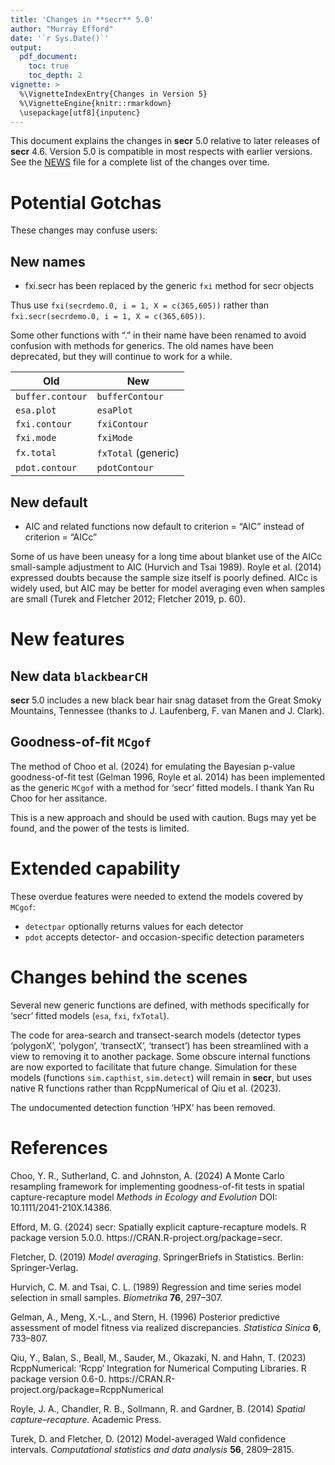 ```yaml
---
title: 'Changes in **secr** 5.0'
author: "Murray Efford"
date: '`r Sys.Date()`'
output: 
  pdf_document:
    toc: true
    toc_depth: 2
vignette: >
  %\VignetteIndexEntry{Changes in Version 5}
  %\VignetteEngine{knitr::rmarkdown} 
  \usepackage[utf8]{inputenc}
---
```


\vspace{15pt}

This document explains the changes in **secr** 5.0 relative to later releases of
**secr** 4.6. Version 5.0 is compatible in most respects with earlier versions. 
See the [NEWS](https://cran.r-project.org/web/packages/secr/NEWS) file for a 
complete list of the changes over time.

# Potential Gotchas

These changes may confuse users:

## New names

* fxi.secr has been replaced by the generic `fxi` method for secr objects

Thus use `fxi(secrdemo.0, i = 1, X = c(365,605))` rather than 
`fxi.secr(secrdemo.0, i = 1, X = c(365,605))`.

Some other functions with "." in their name have been renamed to avoid confusion 
with methods for generics. The old names have been deprecated, but they will 
continue to work for a while.

| Old | New |
|---------------|---------------|
| `buffer.contour` | `bufferContour` |
| `esa.plot` | `esaPlot` |
| `fxi.contour` | `fxiContour` |
| `fxi.mode` | `fxiMode` |
| `fx.total` | `fxTotal` (generic)|
| `pdot.contour` | `pdotContour` |

## New default

* AIC and related functions now default to criterion = "AIC" instead of 
criterion = "AICc"

Some of us have been uneasy for a long time about blanket use of the AICc 
small-sample adjustment to AIC (Hurvich and Tsai 1989). Royle et al. (2014) 
expressed doubts because the sample size itself is poorly defined. AICc is 
widely used, but AIC may be better for model averaging even when samples 
are small (Turek and Fletcher 2012; Fletcher 2019, p. 60). 

# New features

## New data `blackbearCH`

**secr** 5.0 includes a new black bear hair snag dataset from the Great Smoky 
Mountains, Tennessee (thanks to J. Laufenberg, F. van Manen and J. Clark).

## Goodness-of-fit `MCgof`

The method of Choo et al. (2024) for emulating the Bayesian p-value 
goodness-of-fit test (Gelman 1996, Royle et al. 2014) has been implemented 
as the generic `MCgof` with a method for 'secr' fitted models. I thank Yan Ru 
Choo for her assitance.

This is a new approach and should be used with caution. Bugs may yet be found, 
and the power of the tests is limited. 

# Extended capability 

These overdue features were needed to extend the models covered by `MCgof`:

* `detectpar` optionally returns values for each detector
* `pdot` accepts detector- and occasion-specific detection parameters

# Changes behind the scenes

Several new generic functions are defined, with methods specifically for 'secr' 
fitted models (`esa`, `fxi`, `fxTotal`).

The code for area-search and transect-search models (detector types 'polygonX',
'polygon', 'transectX', 'transect') has been streamlined with a view to 
removing it to another package. Some obscure internal functions are now exported
to facilitate that future change. Simulation for these models (functions
`sim.capthist`, `sim.detect`) will remain in **secr**, but uses native R 
functions rather than RcppNumerical of Qiu et al. (2023). 

The undocumented detection function 'HPX' has been removed.

# References

Choo, Y. R., Sutherland, C. and Johnston, A. (2024) A Monte Carlo resampling 
framework for implementing goodness-of-fit tests in spatial capture-recapture model
*Methods in Ecology and Evolution* DOI: 10.1111/2041-210X.14386.

Efford, M. G. (2024) secr: Spatially explicit capture-recapture models. R package version 5.0.0.  https://CRAN.R-project.org/package=secr.

Fletcher, D. (2019) *Model averaging*. SpringerBriefs in Statistics. Berlin: Springer-Verlag.

Hurvich, C. M. and Tsai, C. L. (1989) Regression and time series model selection in small samples. *Biometrika* **76**, 297--307.

Gelman, A., Meng, X.-L., and Stern, H. (1996) Posterior predictive assessment of 
model fitness via realized discrepancies. *Statistica Sinica* **6**, 733--807.

Qiu, Y., Balan, S., Beall, M., Sauder, M., Okazaki, N. and Hahn, T. (2023) 
RcppNumerical: 'Rcpp' Integration for Numerical Computing Libraries. R package 
version 0.6-0. https://CRAN.R-project.org/package=RcppNumerical

Royle, J. A., Chandler, R. B., Sollmann, R. and Gardner, B. (2014)
*Spatial capture--recapture.* Academic Press.

Turek, D. and Fletcher, D. (2012) Model-averaged Wald confidence
intervals. *Computational statistics and data analysis* **56**,
2809--2815.

